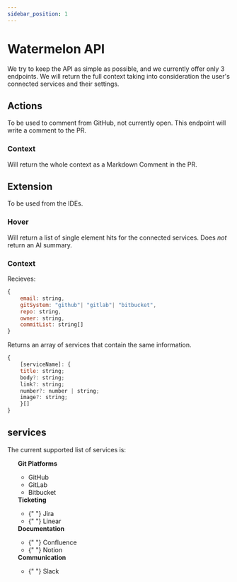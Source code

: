 ```yaml
---
sidebar_position: 1
---
```



# Watermelon API

We try to keep the API as simple as possible, and we currently offer only 3 endpoints. We will return the full context taking into consideration the user's connected services and their settings.

## Actions

To be used to comment from GitHub, not currently open.
This endpoint will write a comment to the PR.

### Context

Will return the whole context as a Markdown Comment in the PR.

## Extension

To be used from the IDEs.

### Hover

Will return a list of single element hits for the connected services. Does _not_ return an AI summary.

### Context

Recieves:

```js
{
    email: string,
    gitSystem: "github"| "gitlab"| "bitbucket",
    repo: string,
    owner: string,
    commitList: string[]
}
```

Returns an array of services that contain the same information.

```js
{
    [serviceName]: {
    title: string;
    body?: string;
    link?: string;
    number?: number | string;
    image?: string;
    }[]
}
```

## services

The current supported list of services is:

<ul>
  <strong>Git Platforms</strong>
  <ul>
    <li>
      <GithubLogo width="20" height="20" /> GitHub
    </li>
    <li>
      <GitLabLogo width="20" height="20" /> GitLab
    </li>
    <li>
      <BitbucketLogo width="20" height="20" /> Bitbucket
    </li>
  </ul>
  <strong>Ticketing</strong>
  <ul>
    <li>
      {" "}
      <JiraLogo width="20" height="20" /> Jira
    </li>
    <li>
      {" "}
      <LinearLogo width="20" height="20" /> Linear
    </li>
  </ul>
  <strong>Documentation</strong>
  <ul>
    <li>
      {" "}
      <ConfluenceLogo width="20" height="20" /> Confluence
    </li>
    <li>
      {" "}
      <NotionLogo width="20" height="20" /> Notion
    </li>
  </ul>
  <strong>Communication</strong>
  <ul>
    <li>
      {" "}
      <SlackLogo width="20" height="20" /> Slack
    </li>
  </ul>
</ul>
